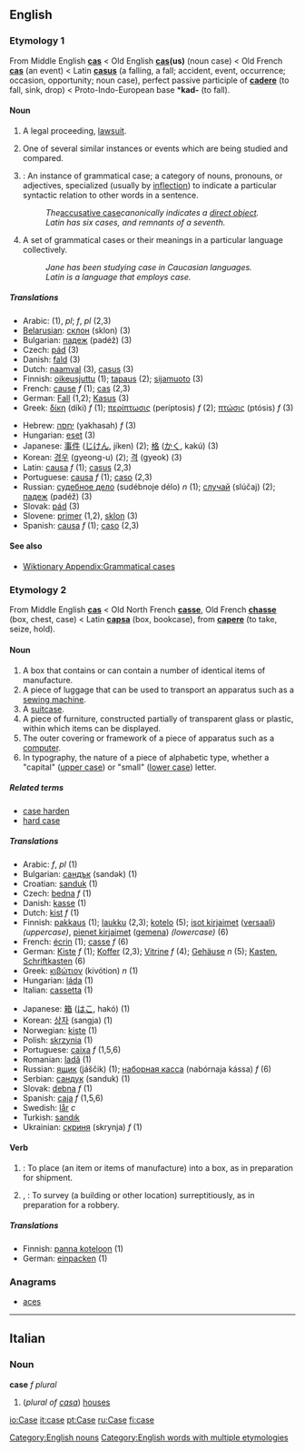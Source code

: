 ==English==

{{rank|hear|least|person|312|case|fact|known|thee}}

===Etymology 1===
From Middle English '''[[cas]]''' < Old English '''[[cas]](us)''' (noun case) < Old French '''[[cas]]''' (an event) < Latin '''[[casus]]''' (a falling, a fall; accident, event, occurrence; occasion, opportunity; noun case), perfect passive participle of '''[[cadere]]''' (to fall, sink, drop) < Proto-Indo-European base *'''kad-''' (to fall).

====Noun====
{{en-noun-reg}}

# {{law}} A legal proceeding, [[lawsuit]].
#One of several similar instances or events which are being studied and compared.
#{{grammar}}: An instance of grammatical case; a category of nouns, pronouns, or adjectives, specialized (usually by [[inflection]]) to indicate a particular syntactic relation to other words in a sentence.
#:''The ''[[accusative case]]'' canonically indicates a [[direct object]].''
#:''Latin has six cases, and remnants of a seventh.''
#{{grammar}} {{uncountable}} A set of grammatical cases or their meanings in a particular language collectively.
#:''Jane has been studying case in Caucasian languages.''
#:''Latin is a language that employs case.''

=====Translations=====
{{top}}
*Arabic: {{ARchar|[[دعوى|دَعْوَى]]}} {{IPAchar|(dáʕwa)}} {{m}} (1), {{ARchar|[[دعاوى|دَعَاوَى]]}} {{IPAchar|(daʕáːwa)}} ''pl''; {{ARchar|[[حالة|حَالَةٌ]]}} {{IPAchar|(ħáːla)}} ''f'', {{ARchar|[[حالات|حَالاَتٌ]]}} {{IPAchar|(ħaláːt)}} ''pl'' (2,3)
*[[Belarusian]]: [[склон]] (sklon) {{m}} (3)
*Bulgarian: [[падеж]] (padéž) {{m}} (3)
*Czech: [[pád]] {{m}} (3)
*Danish: [[fald]] (3)
*Dutch: [[naamval]] {{m}} (3), [[casus]] {{m}} (3)
*Finnish: [[oikeusjuttu]] (1); [[tapaus]] (2); [[sijamuoto]] (3)
*French: [[cause]] ''f'' (1); [[cas]] {{m}} (2,3)
*German: [[Fall]] {{m}} (1,2); [[Kasus]] {{m}} (3)
*Greek: [[δίκη]] (díki) ''f'' (1); [[περίπτωσις]] (períptosis) ''f'' (2); [[πτώσις]]  (ptósis) ''f'' (3)
{{mid}}
*Hebrew: [[יחסה]] (yakhasah) ''f'' (3)
*Hungarian: [[eset]] (3)
*Japanese: [[事件]] ([[じけん]], jíken) (2); [[格]] ([[かく]], kakú) (3)
*Korean: [[경우]] (gyeong-u) (2); [[격]] (gyeok) (3)
*Latin: [[causa]] ''f'' (1); [[casus]] {{m}} (2,3)
*Portuguese: [[causa]] ''f'' (1); [[caso]] {{m}} (2,3)
*Russian: [[судебное дело]] (sudébnoje délo) ''n'' (1); [[случай]] (slúčaj) {{m}} (2); [[падеж]] (padéž) {{m}} (3)
*Slovak: [[pád]] {{m}} (3)
*Slovene: [[primer]] {{m}} (1,2), [[sklon]] {{m}} (3)
*Spanish: [[causa]] ''f'' (1); [[caso]] {{m}} (2,3)
{{bottom}}

====See also====
*[[Wiktionary Appendix:Grammatical cases]]

===Etymology 2===
From Middle English '''[[cas]]''' < Old North French '''[[casse]]''', Old French '''[[chasse]]''' (box, chest, case) < Latin '''[[capsa]]''' (box, bookcase), from '''[[capere]]''' (to take, seize, hold).

====Noun====
{{en-noun-reg}}

#A box that contains or can contain a number of identical items of manufacture.
#A piece of luggage that can be used to transport an apparatus such as a [[sewing machine]].
#A [[suitcase]].
#A piece of furniture, constructed partially of transparent glass or plastic, within which items can be displayed.
#The outer covering or framework of a piece of apparatus such as a [[computer]].
#In typography, the nature of a piece of alphabetic type, whether a "capital" ([[upper case]]) or "small" ([[lower case]]) letter.

=====Related terms=====
*[[case harden]]
*[[hard case]]

=====Translations=====
{{top}}
*Arabic: {{ARchar|[[علبة|عُلْبَةٌ]]}} {{IPAchar|(ʕúlba)}} ''f'', {{ARchar|[[علب|عُلَب]]}} {{IPAchar|(ʕúlab)}} ''pl'' (1)
*Bulgarian: [[сандък]] (sandək) {{m}} (1)
*Croatian: [[sanduk]] {{m}} (1)
*Czech: [[bedna]] ''f'' (1)
*Danish: [[kasse]] (1)
*Dutch: [[kist]]  ''f'' (1)
*Finnish: [[pakkaus]] (1); [[laukku]] (2,3); [[kotelo]] (5); [[isot kirjaimet]] ([[versaali]]) ''(uppercase)'', [[pienet kirjaimet]] ([[gemena]]) ''(lowercase)'' (6)
*French: [[écrin]] {{m}} (1); [[casse]] ''f'' (6)
*German: [[Kiste]] ''f'' (1); [[Koffer]] {{m}} (2,3); [[Vitrine]] ''f'' (4); [[Gehäuse]] ''n'' (5); [[Kasten]], [[Schriftkasten]] {{m}} (6)
*Greek: [[κιβώτιον]] (kivótion) ''n'' (1)
*Hungarian: [[láda]] (1)
*Italian: [[cassetta]] (1)
{{mid}}
*Japanese: [[箱]] ([[はこ]], hakó) (1)
*Korean: [[상자]] (sangja) (1)
*Norwegian: [[kiste]] (1)
*Polish: [[skrzynia]] (1)
*Portuguese: [[caixa]] ''f'' (1,5,6)
*Romanian: [[ladă]] (1)
*Russian: [[ящик]] (jáščik) {{m}} (1); [[наборная касса]] (nabórnaja kássa) ''f'' (6)
*Serbian: [[сандук]] (sanduk) {{m}} (1)
*Slovak: [[debna]] ''f'' (1)
*Spanish: [[caja]] ''f'' (1,5,6)
*Swedish: [[lår]] ''c''
*Turkish: [[sandık]]
*Ukrainian: [[скриня]] (skrynja) ''f'' (1)
{{bottom}}

====Verb====
{{en-infl-reg-other-e|cas|e}}

# {{transitive}}: To place (an item or items of manufacture) into a box, as in preparation for shipment.
# {{transitive}}, {{colloquial}}: To survey (a building or other location) surreptitiously, as in preparation for a robbery.

=====Translations=====
*Finnish: [[panna koteloon]] (1)
*German: [[einpacken]] (1)

===Anagrams===
*[[aces]]

----

==Italian==
===Noun===
'''case''' ''f plural''

#(''plural of [[casa#Italian|casa]]'') [[house]]s

[[Category:English nouns]]
[[Category:English words with multiple etymologies]]

[[io:Case]]
[[it:case]]
[[pt:Case]]
[[ru:Case]]
[[fi:case]]
